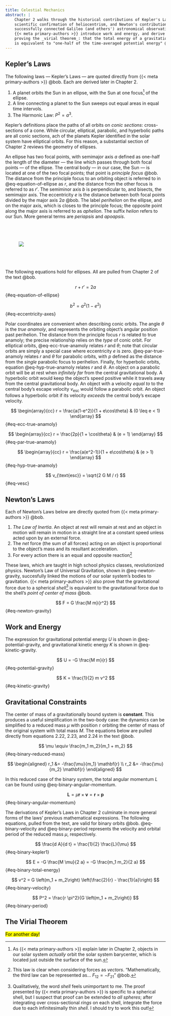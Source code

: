 ```yaml
---
title: Celestial Mechanics
abstract: |
    Chapter 2 walks through the historical contributions of Kepler's Laws, Galileo's 
    scientific confirmation of heliocentrism, and Newton's contributions to physics which
    successfully connected Galileo (and others') astronomical observations with _gravity_.
    {{< meta primary-authors >}} introduce work and energy, and derive Kepler's Laws before
    proving the _virial theorem_: that the total energy of a gravitationally bound systems
    is equivalent to "one-half of the time-averaged potential energy" @bob.
---
```


## Kepler's Laws

The following laws --- Kepler's Laws --- are quoted directly from {{< meta primary-authors >}} @bob.
Each are derived later in Chapter 2. 

1. A planet orbits the Sun in an ellipse, with the Sun at one focus^[As {{< meta primary-authors >}} 
explain later in Chapter 2, objects in our solar system _actually_ orbit the solar system 
barycenter, which is located just outside the surface of the sun.] of the ellipse. 
2. A line connecting a planet to the Sun sweeps out equal areas in equal time intervols. 
3. The Harmonic Law: $P^2 = a^3$.

Kepler's definitions place the paths of all orbits on _conic sections_: cross-sections
of a cone. While circular, elliptical, parabolic, and hyperbolic paths are all conic sections,
ach of the planets Kepler identified in the solar system have elliptical orbits. For this
reason, a substantial section of Chapter 2 reviews the geometry of ellipses. 

An ellipse has two focal points, with semimajor axis $a$ defined as one-half the length of
the diameter --- the line which passes through both focal points --- of the ellipse. The 
central body --- in our case, the Sun --- is located at one of the two focal points; that 
point is _principle focus_ @bob. The distance from the principle focus to an orbiting object
is referred to in @eq-equation-of-ellipse as $r$, and the distance from the other focus
is referred to as $r'$.
The semiminor axis $b$ is perpendicular to, and bisects, the semimajor axis. The eccentricity 
$e$ is the distance between both focal points divided by the major axis $2a$ @bob. The label
_perihelion_ on the ellipse, and on the major axis, which is closes to the principle focus;
the opposite point along the major axis is referred to as _aphelion_. The suffix _helion_
refers to our Sun. More general terms are _periapsis_ and _apoapsis_.

:::{#fig-geometry-ellipse fig-cap="The Geometry of an Ellipse ([Wikipedia](https://en.wikipedia.org/wiki/Ellipse))" style="padding: 3em;"}
![](/img/ellipse.png){style="background-color: white;"}
:::

The following equations hold for ellipses. All are pulled from Chapter 2 of the text @bob. 

$$
r + r' = 2a
$$ {#eq-equation-of-ellipse}

$$
b^2 = a^2 (1 - e^2) 
$$ {#eq-eccentricity-axes}

Polar coordinates are convenient when describing conic orbits. The angle $\theta$
is the _true anamoly_, and represents the orbiting object's angular position past perihelion.
The distance from the principle focus $r$ is related to true anamoly; the precise relationship
relies on the _type_ of conic orbit. For elliptical orbits, @eq-ecc-true-anamoly relates $r$
and $\theta$; note that circular orbits are simply a special case where eccentricity $e$
is zero. @eq-par-true-anamoly relates $r$ and $\theta$ for parabolic orbits, with $p$
defined as the distance from the _single_ parabolic focus to perihelion. Finally,
for hyperbolic orbits, equation @eq-hyp-true-anamoly relates $r$ and $\theta$. An object 
on a parabolic orbit will be at rest when _infinitely far_ from the central gravitational 
body. A hyperbolic orbit would keep the object's speed positive while it travels away from
the central gravitational body. An object with a velocity _equal to_ to the central 
body's escape velocity $v_{\text{esc}}$ would follow a parabolic orbit. An object follows
a hyperbolic orbit if its velocity _exceeds_ the central body's excape velocity.

$$
\begin{array}{cc}
r = \frac{a(1-e^2)}{1 + e\cos\theta} & (0 \leq e < 1)
\end{array}
$$ {#eq-ecc-true-anamoly}

$$
\begin{array}{cc}
r = \frac{2p}{1 + \cos\theta} & (e = 1)
\end{array}
$$ {#eq-par-true-anamoly}

$$
\begin{array}{cc}
r = \frac{a(e^2-1)}{1 + e\cos\theta} & (e > 1)
\end{array}
$$ {#eq-hyp-true-anamoly}

$$
v_{\text{esc}} = \sqrt{2 G M / r}
$$ {#eq-vesc}

## Newton's Laws

Each of Newton's Laws below are directly quoted from {{< meta primary-authors >}} @bob.

1. _The Law of Inertia_. An object at rest will remain at rest and an object in motion 
will remain in motion in a straight line at a constant speed unless acted upon by an external force. 
2. The _net_ force (the sum of all forces) acting on an object is proportional to the object's
mass and its resultant acceleration.
3. For every action there is an equal and opposite reaction^[This law is clear when considering forces as _vectors_. "Mathematically, the third law can be represented as... $F_{12} = -F_{21}$" @bob.]

These laws, which are taught in high school physics classes, revolutionized physics. 
Newton's Law of Universal Gravitation, shown in @eq-newton-gravity, succesfully linked
the motions of our solar system's bodies to gravitation. {{< meta primary-authors >}}
also prove that the gravitational force due to a spherical _shell_^[Qualitatively, the word _shell_ feels unimportant to me. The proof presented by {{< meta primary-authors >}} is specific to a 
spherical shell, but I suspect that proof can be extended to _all spheres_; after 
integrating over cross-sectional _rings_ on each shell, integrate the force due to each 
infinitesimally thin _shell_. I should try to work this out!] is equivalent to the 
gravitational force due to the shell's _point of center of mass_ @bob.

<!--# TODO work out the solid sphere proof! -->

$$
F = G \frac{M m}{r^2}
$$ {#eq-newton-gravity}

## Work and Energy

The expression for gravitational potential energy $U$ is shown in @eq-potential-gravity,
and gravitational kinetic energy $K$ is shown in @eq-kinetic-gravity.

$$
U = -G \frac{M m}{r}
$$ {#eq-potential-gravity}

$$
K = \frac{1}{2} m v^2
$$ {#eq-kinetic-gravity}

## Gravitational Constraints

The center of mass of a gravitationally bound system is **constant**. This produces a useful
simplification in the two-body case: the dynamics can be simplified to a reduced mass $\mu$
with position $\mathbb{r}$ orbiting the center of mass of the original system with total mass $M$. 
The equations below are pulled directly from equations 2.22, 2.23, and 2.24 in the text @bob. 

$$
\mu \equiv \frac{m_1 m_2}{m_1 + m_2}
$$ {#eq-binary-reduced-mass}

$$
\begin{aligned}
r_1 &= -\frac{\mu}{m_1} \mathbf{r} \\
r_2 &= -\frac{\mu}{m_2} \mathbf{r}
\end{aligned}
$$

In this reduced case of the binary system, the total angular momentum $L$ can be found 
using @eq-binary-angular-momentum.

$$
\mathbf{L} = \mu \mathbf{r} \times \mathbf{v} = \mathbf{r} \times \mathbf{p}
$$ {#eq-binary-angular-momentum}

The derivations of Kepler's Laws in Chapter 2 culminate in more general forms of the 
laws' previous mathematical expressions. The following equations, pulled from the text,
are valid for binary orbits @bob. @eq-binary-velocity and @eq-binary-period represents 
the velocity and orbital period of the reduced mass $\mu$, respectively.

$$
\frac{d A}{d t} = \frac{1}{2} \frac{L}{\mu}
$$ {#eq-binary-kepler1}


$$
E = -G \frac{M \mu}{2 a} = -G \frac{m_1 m_2}{2 a}
$$ {#eq-binary-total-energy}

$$
v^2 = G \left(m_1 + m_2\right) \left(\frac{2}{r} - \frac{1}{a}\right)
$$ {#eq-binary-velocity}

$$
P^2 = \frac{r \pi^2}{G \left(m_1 + m_2\right)}
$$ {#eq-binary-period}

## The Virial Theorem

<mark>For another day!</mark>